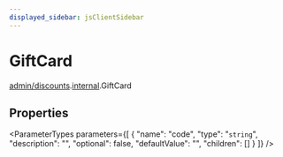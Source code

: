 ```yaml
---
displayed_sidebar: jsClientSidebar
---
```



# GiftCard

[admin/discounts](../../modules/admin_discounts.mdx).[internal](../../admin_discounts/modules/admin_discounts.internal.mdx).GiftCard

## Properties

<ParameterTypes parameters={[
  {
    "name": "code",
    "type": "`string`",
    "description": "",
    "optional": false,
    "defaultValue": "",
    "children": []
  }
]} />
